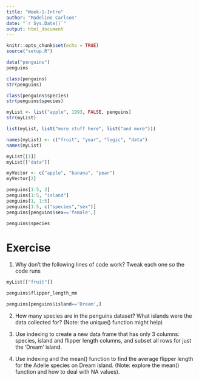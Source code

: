 ```yaml
---
title: "Week-1-Intro"
author: "Madeline Carlson"
date: "`r Sys.Date()`"
output: html_document
---
```


```r
knitr::opts_chunk$set(echo = TRUE)
source("setup.R")
```

```r
data("penguins")
penguins
```

```r
class(penguins)
str(penguins)

class(penguins$species)
str(penguins$species)
```

```r
myList <- list("apple", 1993, FALSE, penguins)
str(myList)

list(myList, list("more stuff here", list("and more")))

names(myList) <- c("fruit", "year", "logic", "data")
names(myList)
```

```r
myList[[1]]
myList[["data"]]

myVector <- c("apple", "banana", "pear")
myVector[2]

penguins[1:5, 2]
penguins[1:5, "island"]
penguins[1, 1:5]
penguins[1:5, c("species","sex")]
penguins[penguins$sex=='female',]

penguins$species
```

# Exercise

1.  Why don't the following lines of code work? Tweak each one so the code runs

```r
myList[["fruit"]]

penguins$flipper_length_mm

penguins[penguins$island=='Dream',]
```

2.    How many species are in the penguins dataset? What islands were the data collected for? (Note: the unique() function might help)

3.    Use indexing to create a new data frame that has only 3 columns: species, island and flipper length columns, and subset all rows for just the ‘Dream’ island.

4.    Use indexing and the mean() function to find the average flipper length for the Adelie species on Dream island. (Note: explore the mean() function and how to deal with NA values).





